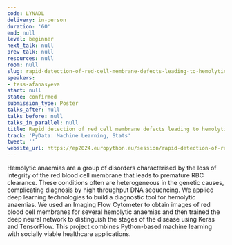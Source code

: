 ```yaml
---
code: LYNADL
delivery: in-person
duration: '60'
end: null
level: beginner
next_talk: null
prev_talk: null
resources: null
room: null
slug: rapid-detection-of-red-cell-membrane-defects-leading-to-hemolytic-anaemias
speakers:
- tess-afanasyeva
start: null
state: confirmed
submission_type: Poster
talks_after: null
talks_before: null
talks_in_parallel: null
title: Rapid detection of red cell membrane defects leading to hemolytic anaemias
track: 'PyData: Machine Learning, Stats'
tweet: ''
website_url: https://ep2024.europython.eu/session/rapid-detection-of-red-cell-membrane-defects-leading-to-hemolytic-anaemias
---
```


Hemolytic anaemias are a group of disorders characterised by the loss of integrity of the red blood cell membrane that leads to premature RBC clearance. These conditions often are heterogeneous in the genetic causes, complicating diagnosis by high throughput DNA sequencing. We applied deep learning technologies to build a diagnostic tool for hemolytic anaemias. We used an Imaging Flow Cytometer to obtain images of red blood cell membranes for several hemolytic anaemias and then trained the deep neural network to distinguish the stages of the disease using Keras and TensorFlow. This project combines Python-based machine learning with socially viable healthcare applications.
